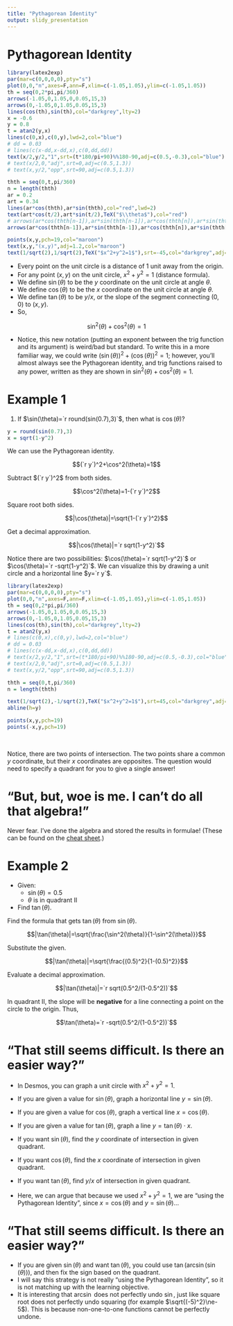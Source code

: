 ```yaml
---
title: "Pythagorean Identity"
output: slidy_presentation
---
```


# Pythagorean Identity

```r
library(latex2exp)
par(mar=c(0,0,0,0),pty="s")
plot(0,0,"n",axes=F,ann=F,xlim=c(-1.05,1.05),ylim=c(-1.05,1.05))
th = seq(0,2*pi,pi/360)
arrows(-1.05,0,1.05,0,0.05,15,3)
arrows(0,-1.05,0,1.05,0.05,15,3)
lines(cos(th),sin(th),col="darkgrey",lty=2)
x = -0.6
y = 0.8
t = atan2(y,x)
lines(c(0,x),c(0,y),lwd=2,col="blue")
# dd = 0.03
# lines(c(x-dd,x-dd,x),c(0,dd,dd))
text(x/2,y/2,"1",srt=(t*180/pi+90)%%180-90,adj=c(0.5,-0.3),col="blue")
# text(x/2,0,"adj",srt=0,adj=c(0.5,1.3))
# text(x,y/2,"opp",srt=90,adj=c(0.5,1.3))

thth = seq(0,t,pi/360)
n = length(thth)
ar = 0.2
art = 0.34
lines(ar*cos(thth),ar*sin(thth),col="red",lwd=2)
text(art*cos(t/2),art*sin(t/2),TeX("$\\theta$"),col="red")
# arrows(ar*cos(thth[n-1]),ar*sin(thth[n-1]),ar*cos(thth[n]),ar*sin(thth[n]),0.1,20,col="red",lwd=3)
arrows(ar*cos(thth[n-1]),ar*sin(thth[n-1]),ar*cos(thth[n]),ar*sin(thth[n]),0.05,30,col="red",lwd=2)

points(x,y,pch=19,col="maroon")
text(x,y,"(x,y)",adj=1.2,col="maroon")
text(1/sqrt(2),1/sqrt(2),TeX("$x^2+y^2=1$"),srt=-45,col="darkgrey",adj=c(0.5,-0.2))

```

* Every point on the unit circle is a distance of $1$ unit away from the origin.
* For any point $(x,y)$ on the unit circle, $x^2+y^2=1$ (distance formula).
* We define $\sin(\theta)$ to be the $y$ coordinate on the unit circle at angle $\theta$.
* We define $\cos(\theta)$ to be the $x$ coordinate on the unit circle at angle $\theta$.
* We define $\tan(\theta)$ to be $y/x$, or the slope of the segment connecting $(0,0)$ to $(x,y)$.
* So,

$$\sin^2(\theta)+\cos^2(\theta)=1$$

* Notice, this new notation (putting an exponent between the trig function and its argument) is weird/bad but standard. To write this in a more familiar way, we could write $(\sin(\theta))^2+(\cos(\theta))^2=1$; however, you'll almost always see the Pythagorean identity, and trig functions raised to any power, written as they are shown in $\sin^2(\theta)+\cos^2(\theta)=1$.

# Example 1

1. If $\sin(\theta)=`r round(sin(0.7),3)`$, then what is $\cos(\theta)$?

```r
y = round(sin(0.7),3)
x = sqrt(1-y^2)
```

We can use the Pythagorean identity.

$$(`r y`)^2+\cos^2(\theta)=1$$

Subtract $(`r y`)^2$ from both sides.

$$\cos^2(\theta)=1-(`r y`)^2$$

Square root both sides.

$$|\cos(\theta)|=\sqrt{1-(`r y`)^2}$$

Get a decimal approximation.


$$|\cos(\theta)|=`r sqrt(1-y^2)`$$


Notice there are two possibilities: $\cos(\theta)=`r sqrt(1-y^2)`$ or $\cos(\theta)=`r -sqrt(1-y^2)`$. We can visualize this by drawing a unit circle and a horizontal line $y=`r y`$.


```r
library(latex2exp)
par(mar=c(0,0,0,0),pty="s")
plot(0,0,"n",axes=F,ann=F,xlim=c(-1.05,1.05),ylim=c(-1.05,1.05))
th = seq(0,2*pi,pi/360)
arrows(-1.05,0,1.05,0,0.05,15,3)
arrows(0,-1.05,0,1.05,0.05,15,3)
lines(cos(th),sin(th),col="darkgrey",lty=2)
t = atan2(y,x)
# lines(c(0,x),c(0,y),lwd=2,col="blue")
# dd = 0.03
# lines(c(x-dd,x-dd,x),c(0,dd,dd))
# text(x/2,y/2,"1",srt=(t*180/pi+90)%%180-90,adj=c(0.5,-0.3),col="blue")
# text(x/2,0,"adj",srt=0,adj=c(0.5,1.3))
# text(x,y/2,"opp",srt=90,adj=c(0.5,1.3))

thth = seq(0,t,pi/360)
n = length(thth)

text(1/sqrt(2),-1/sqrt(2),TeX("$x^2+y^2=1$"),srt=45,col="darkgrey",adj=c(0.5,-0.2))
abline(h=y)

points(x,y,pch=19)
points(-x,y,pch=19)
```
\

Notice, there are two points of intersection. The two points share a common $y$ coordinate, but their $x$ coordinates are opposites. The question would need to specify a quadrant for you to give a single answer!

# "But, but, woe is me. I can't do all that algebra!"

Never fear. I've done the algebra and stored the results in formulae! (These can be found on the [cheat sheet](https://chadworley.github.io/a2/u13/rtt_cheat_sheet/cheat_sheet_uc_trig.pdf).)

\begin{align*}
\sin^2(\theta)+\cos^2(\theta)&=1 & |\sin(\theta)|&=\sqrt{1-\cos^2(\theta)} & |\cos(\theta)|&=\sqrt{1-\sin^2(\theta)}\\\\
\tan^2(\theta)+1&=\frac{1}{\cos^2(\theta)} & |\tan(\theta)|&=\sqrt{\frac{1-\cos^2(\theta)}{\cos^2(\theta)}} &
|\cos(\theta)|&=\sqrt{\frac{1}{\tan^2(\theta)+1}}\\\\
\tan^2(\theta)+1&=\frac{1}{1-\sin^2(\theta)} & |\tan(\theta)|&=\sqrt{\frac{\sin^2(\theta)}{1-\sin^2(\theta)}} &
|\sin(\theta)|&=\sqrt{\frac{\tan^2(\theta)}{\tan^2(\theta)+1}}\\\\
\end{align*}

# Example 2

* Given:
    * $\sin(\theta)=0.5$
    * $\theta$ is in quadrant II
* Find $\tan(\theta)$.

Find the formula that gets $\tan(\theta)$ from $\sin(\theta)$.

$$|\tan(\theta)|=\sqrt{\frac{\sin^2(\theta)}{1-\sin^2(\theta)}}$$

Substitute the given.

$$|\tan(\theta)|=\sqrt{\frac{(0.5)^2}{1-(0.5)^2}}$$

Evaluate a decimal approximation.


$$|\tan(\theta)|=`r sqrt(0.5^2/(1-0.5^2))`$$

In quadrant II, the slope will be **negative** for a line connecting a point on the circle to the origin. Thus,


$$\tan(\theta)=`r -sqrt(0.5^2/(1-0.5^2))`$$

# "That still seems difficult. Is there an easier way?"

* In Desmos, you can graph a unit circle with $x^2+y^2=1$.
* If you are given a value for $\sin(\theta)$, graph a horizontal line $y=\sin(\theta)$.
* If you are given a value for $\cos(\theta)$, graph a vertical line $x=\cos(\theta)$.
* If you are given a value for $\tan(\theta)$, graph a line $y=\tan(\theta)\cdot x$.
* If you want $\sin(\theta)$, find the $y$ coordinate of intersection in given quadrant.
* If you want $\cos(\theta)$, find the $x$ coordinate of intersection in given quadrant.
* If you want $\tan(\theta)$, find $y/x$ of intersection in given quadrant.

* Here, we can argue that because we used $x^2+y^2=1$, we are "using the Pythagorean Identity", since $x=\cos(\theta)$ and $y=\sin(\theta)$...

# "That still seems difficult. Is there an easier way?"

* If you are given $\sin(\theta)$ and want $\tan(\theta)$, you could use $\tan(\arcsin(\sin(\theta)))$, and then fix the sign based on the quadrant.
* I will say this strategy is not really "using the Pythagorean Identity", so it is not matching up with the learning objective.
* It is interesting that $\arcsin$ does not perfectly undo $\sin$, just like square root does not perfectly undo squaring (for example $\sqrt{(-5)^2}\ne-5$). This is because non-one-to-one functions cannot be perfectly undone.












